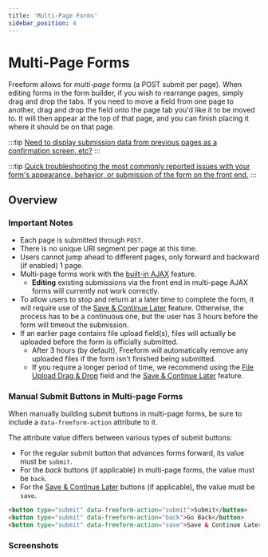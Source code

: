 ```yaml
---
title: 'Multi-Page Forms'
sidebar_position: 4
---
```




# Multi-Page Forms

Freeform allows for _multi-page_ forms (a POST submit per page). When editing forms in the form builder, if you wish to rearrange pages, simply drag and drop the tabs. If you need to move a field from one page to another, drag and drop the field onto the page tab you'd like it to be moved to. It will then appear at the top of that page, and you can finish placing it where it should be on that page.

:::tip
[Need to display submission data from previous pages as a confirmation screen, etc?](../guides/dynamic-data/displaying-submission-data-from-previous-pages.mdx)
:::

:::tip
[Quick troubleshooting the most commonly reported issues with your form's appearance, behavior, or submission of the form on the front end.](../guides/testing/troubleshooting-form-issues.mdx)
:::

## Overview

### Important Notes

- Each page is submitted through `POST`.
- There is no unique URI segment per page at this time.
- Users cannot jump ahead to different pages, only forward and backward (if enabled) 1 page.
- Multi-page forms work with the [built-in AJAX](../guides/templating/ajax-forms.mdx) feature.
  - **Editing** existing submissions via the front end in multi-page AJAX forms will currently not work correctly.
- To allow users to stop and return at a later time to complete the form, it will require use of the [Save & Continue Later](./save-continue-later.mdx) feature. Otherwise, the process has to be a continuous one, but the user has 3 hours before the form will timeout the submission.
- If an earlier page contains file upload field(s), files will actually be uploaded before the form is officially submitted.
  - After 3 hours (by default), Freeform will automatically remove any uploaded files if the form isn't finished being submitted.
  - If you require a longer period of time, we recommend using the [File Upload Drag & Drop](./fields.mdx#file-upload-drag--drop) field and the [Save & Continue Later](./save-continue-later.mdx) feature.

### Manual Submit Buttons in Multi-page Forms

When manually building submit buttons in multi-page forms, be sure to include a `data-freeform-action` attribute to it.

The attribute value differs between various types of submit buttons:

- For the regular submit button that advances forms forward, its value must be `submit`.
- For the _back_ buttons (if applicable) in multi-page forms, the value must be `back`.
- For the [Save & Continue Later](./save-continue-later.mdx) buttons (if applicable), the value must be `save`.

```html showLineNumbers
<button type="submit" data-freeform-action="submit">Submit</button>
<button type="submit" data-freeform-action="back">Go Back</button>
<button type="submit" data-freeform-action="save">Save & Continue Later</button>
```

### Screenshots

<Photo img={MultipagePhoto} alt="Form Builder - Multi-page" />
<Photo img={MultipageTemplatesPhoto} alt="Form" />
